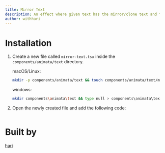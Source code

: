 ```yaml
---
title: Mirror Text
description: An effect where given text has the mirror/clone text and follows it.
author: withhari
---
```


<ComponentPreview name="text-mirror-text--docs" />

# Installation

1. Create a new file called `mirror-text.tsx` inside the `components/animata/text` directory.

   macOS/Linux:

   ```bash
   mkdir -p components/animata/text && touch components/animata/text/mirror-text.tsx
   ```

   windows:

   ```bash
   mkdir components\animata\text && type null > components\animata\text\mirror-text.tsx
   ```

2. Open the newly created file and add the following code:

   ```jsx file=<rootDir>/animata/text/mirror-text.tsx

   ```

# Built by

[hari](https://github.com/hari)
